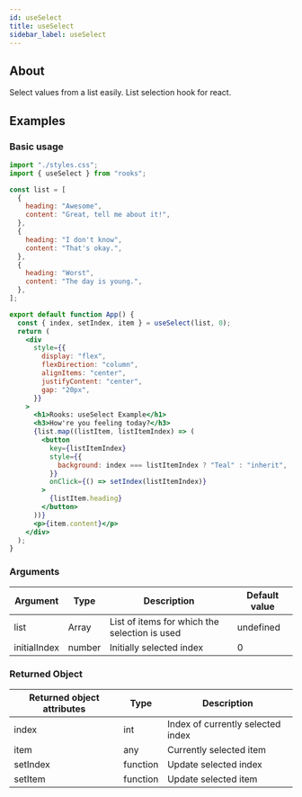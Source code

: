```yaml
---
id: useSelect
title: useSelect
sidebar_label: useSelect
---
```


## About

Select values from a list easily. List selection hook for react.

## Examples

### Basic usage

```jsx
import "./styles.css";
import { useSelect } from "rooks";

const list = [
  {
    heading: "Awesome",
    content: "Great, tell me about it!",
  },
  {
    heading: "I don't know",
    content: "That's okay.",
  },
  {
    heading: "Worst",
    content: "The day is young.",
  },
];

export default function App() {
  const { index, setIndex, item } = useSelect(list, 0);
  return (
    <div
      style={{
        display: "flex",
        flexDirection: "column",
        alignItems: "center",
        justifyContent: "center",
        gap: "20px",
      }}
    >
      <h1>Rooks: useSelect Example</h1>
      <h3>How're you feeling today?</h3>
      {list.map((listItem, listItemIndex) => (
        <button
          key={listItemIndex}
          style={{
            background: index === listItemIndex ? "Teal" : "inherit",
          }}
          onClick={() => setIndex(listItemIndex)}
        >
          {listItem.heading}
        </button>
      ))}
      <p>{item.content}</p>
    </div>
  );
}
```

### Arguments

| Argument     | Type   | Description                                   | Default value |
| ------------ | ------ | --------------------------------------------- | ------------- |
| list         | Array  | List of items for which the selection is used | undefined     |
| initialIndex | number | Initially selected index                      | 0             |

### Returned Object

| Returned object attributes | Type     | Description                       |
| -------------------------- | -------- | --------------------------------- |
| index                      | int      | Index of currently selected index |
| item                       | any      | Currently selected item           |
| setIndex                   | function | Update selected index             |
| setItem                    | function | Update selected item              |
